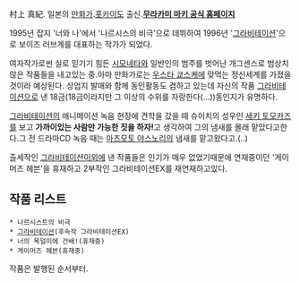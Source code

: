 村上 真紀.
일본의 [[만화가]].[[홋카이도]] 출신.'''[http://crocodile.jeez.jp/ 무라카미 마키 공식 홈페이지]'''

1995년 잡지 '너와 나'에서 '나르시스의 비극'으로 데뷔하여 1996년 '[[그라비테이션]]'으로 보이즈 러브계를 대표하는 작가가 되었다.

여자작가로썬 실로 믿기기 힘든 [[시모네타]]와 일반인의 범주를 벗어난 개그센스로 범상치않은 작품들을 내고있는 중.아마 만화가로는 [[우스타 쿄스케]]에 맞먹는 정신세계를 가졌을 것이라 예상된다.
상업지 발매와 함께 동인활동도 겸하고 있는데 자신의 작품 [[그라비테이션]]으로 낸 18금(18금이라지만 그 이상의 수위를 자랑한다(...))동인지가 유명하다.

[[그라비테이션]]의 애니메이션 녹음 현장에 견학을 갔을 때 슈이치의 성우인 [[세키 토모카즈]]를 보고 '''가까이있는 사람만 가능한 짓을 하자!'''고 생각하여 그의 냄새를 몰래 맡았다고한다.그 전 드라마CD 녹음 때는 [[마츠모토 야스노리]]의 냄새를 맡고왔다고.(..)

출세작인 [[그라비테이션]]이외에 낸 작품들은 인기가 매우 없었기때문에 연재중이던 '게이머즈 헤븐'을 휴재하고 2부작인 그라비테이션EX를 재연재하고있다.

== 작품 리스트 ==
 * 나르시스트의 비극
 * [[그라비테이션]](후속작 그라비테이션EX)
 * 너의 목덜미에 건배!(휴재중)
 * 게이머즈 헤븐(휴재중)

작품은 발행된 순서부터.

